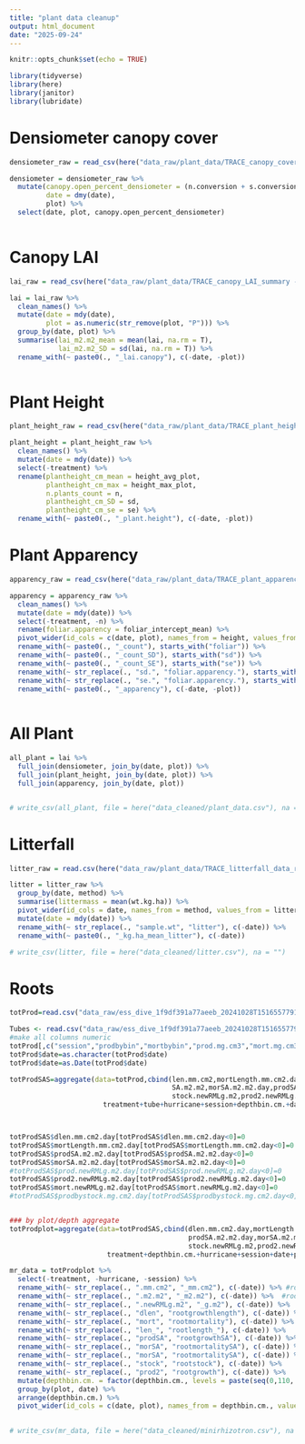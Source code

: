 ```yaml
---
title: "plant data cleanup"
output: html_document
date: "2025-09-24"
---
```


```r
knitr::opts_chunk$set(echo = TRUE)

library(tidyverse)
library(here)
library(janitor)
library(lubridate)

```

# Densiometer canopy cover
```r

densiometer_raw = read_csv(here("data_raw/plant_data/TRACE_canopy_cover_densiometer_RAW(raw data).csv"))

```


```r

densiometer = densiometer_raw %>% 
  mutate(canopy.open_percent_densiometer = (n.conversion + s.conversion + e.conversion + w.conversion)/4,
         date = dmy(date),
         plot) %>% 
  select(date, plot, canopy.open_percent_densiometer)
  

```


# Canopy LAI

```r

lai_raw = read_csv(here("data_raw/plant_data/TRACE_canopy_LAI_summary - 2025 02 21(LAI by plot - tidy).csv")) 

```

```r

lai = lai_raw %>% 
  clean_names() %>% 
  mutate(date = mdy(date),
         plot = as.numeric(str_remove(plot, "P"))) %>% 
  group_by(date, plot) %>% 
  summarise(lai_m2.m2_mean = mean(lai, na.rm = T),
            lai_m2.m2_SD = sd(lai, na.rm = T)) %>% 
  rename_with(~ paste0(., "_lai.canopy"), c(-date, -plot))
  
```

# Plant Height

```r
plant_height_raw = read_csv(here("data_raw/plant_data/TRACE_plant_height_measurements_summary(plot summary).csv"))
```

```r

plant_height = plant_height_raw %>% 
  clean_names() %>% 
  mutate(date = mdy(date)) %>% 
  select(-treatment) %>% 
  rename(plantheight_cm_mean = height_avg_plot,
         plantheight_cm_max = height_max_plot,
         n.plants_count = n,
         plantheight_cm_SD = sd,
         plantheight_cm_se = se) %>% 
  rename_with(~ paste0(., "_plant.height"), c(-date, -plot))

```


# Plant Apparency

```r

apparency_raw = read_csv(here("data_raw/plant_data/TRACE_plant_apparency_measurements_summary(plot summary).csv"))

```

```r

apparency = apparency_raw %>% 
  clean_names() %>% 
  mutate(date = mdy(date)) %>% 
  select(-treatment, -n) %>% 
  rename(foliar.apparency = foliar_intercept_mean) %>%
  pivot_wider(id_cols = c(date, plot), names_from = height, values_from = c(foliar.apparency, sd, se), names_sep = ".") %>% 
  rename_with(~ paste0(., "_count"), starts_with("foliar")) %>% 
  rename_with(~ paste0(., "_count_SD"), starts_with("sd")) %>% 
  rename_with(~ paste0(., "_count_SE"), starts_with("se")) %>% 
  rename_with(~ str_replace(., "sd.", "foliar.apparency."), starts_with("sd")) %>% 
  rename_with(~ str_replace(., "se.", "foliar.apparency."), starts_with("se")) %>% 
  rename_with(~ paste0(., "_apparency"), c(-date, -plot))
  

```



# All Plant

```r
all_plant = lai %>% 
  full_join(densiometer, join_by(date, plot)) %>% 
  full_join(plant_height, join_by(date, plot)) %>% 
  full_join(apparency, join_by(date, plot))


# write_csv(all_plant, file = here("data_cleaned/plant_data.csv"), na = "")
```


# Litterfall

```r

litter_raw = read.csv(here("data_raw/plant_data/TRACE_litterfall_data_raw_20230324(litterfall_production_per_baske).csv"))

```

```r

litter = litter_raw %>% 
  group_by(date, method) %>% 
  summarise(littermass = mean(wt.kg.ha)) %>% 
  pivot_wider(id_cols = date, names_from = method, values_from = littermass) %>% 
  mutate(date = mdy(date)) %>% 
  rename_with(~ str_replace(., "sample.wt", "litter"), c(-date)) %>% 
  rename_with(~ paste0(., "_kg.ha_mean_litter"), c(-date))

# write_csv(litter, file = here("data_cleaned/litter.csv"), na = "")


```


# Roots
```r
totProd=read.csv("data_raw/ess_dive_1f9df391a77aeeb_20241028T151655779170/data/totProdfinal2Dec9.2019.16.12.20.csv")

Tubes <- read.csv("data_raw/ess_dive_1f9df391a77aeeb_20241028T151655779170/data/Tubes.csv")
#make all columns numeric
totProd[,c("session","prodbybin","mortbybin","prod.mg.cm3","mort.mg.cm3","prod.mg.cm2","mort.mg.cm2","stock.mg.cm2","stock.mg.cm3")] <- sapply(totProd[,c("session","prodbybin","mortbybin","prod.mg.cm3","mort.mg.cm3","prod.mg.cm2","mort.mg.cm2","stock.mg.cm2","stock.mg.cm3")],as.numeric)
totProd$date=as.character(totProd$date)
totProd$date=as.Date(totProd$date)


```


```r
totProdSAS=aggregate(data=totProd,cbind(len.mm.cm2,mortLength.mm.cm2.day,dlen.mm.cm2.day,
                                        SA.m2.m2,morSA.m2.m2.day,prodSA.m2.m2.day,
                                        stock.newRMLg.m2,prod2.newRMLg.m2.day,mort.newRMLg.m2.day)~
                       treatment+tube+hurricane+session+depthbin.cm.+date+plot,FUN=sum,na.rm=T)



totProdSAS$dlen.mm.cm2.day[totProdSAS$dlen.mm.cm2.day<0]=0
totProdSAS$mortLength.mm.cm2.day[totProdSAS$mortLength.mm.cm2.day<0]=0
totProdSAS$prodSA.m2.m2.day[totProdSAS$prodSA.m2.m2.day<0]=0
totProdSAS$morSA.m2.m2.day[totProdSAS$morSA.m2.m2.day<0]=0
#totProdSAS$prod.newRMLg.m2.day[totProdSAS$prod.newRMLg.m2.day<0]=0
totProdSAS$prod2.newRMLg.m2.day[totProdSAS$prod2.newRMLg.m2.day<0]=0
totProdSAS$mort.newRMLg.m2.day[totProdSAS$mort.newRMLg.m2.day<0]=0
#totProdSAS$prodbystock.mg.cm2.day[totProdSAS$prodbystock.mg.cm2.day<0]=0


### by plot/depth aggregate
totProdplot=aggregate(data=totProdSAS,cbind(dlen.mm.cm2.day,mortLength.mm.cm2.day,len.mm.cm2,
                                            prodSA.m2.m2.day,morSA.m2.m2.day,SA.m2.m2,
                                            stock.newRMLg.m2,prod2.newRMLg.m2.day,mort.newRMLg.m2.day)~
                        treatment+depthbin.cm.+hurricane+session+date+plot,FUN=mean,na.rm=T)
```

```r
mr_data = totProdplot %>% 
  select(-treatment, -hurricane, -session) %>% 
  rename_with(~ str_replace(., ".mm.cm2", "_mm.cm2"), c(-date)) %>% #root length mm/cm^2
  rename_with(~ str_replace(., ".m2.m2", "_m2.m2"), c(-date)) %>%  #root SA M^2/m^2
  rename_with(~ str_replace(., ".newRMLg.m2", "_g.m2"), c(-date)) %>% 
  rename_with(~ str_replace(., "dlen", "rootgrowthlength"), c(-date)) %>% 
  rename_with(~ str_replace(., "mort", "rootmortality"), c(-date)) %>% 
  rename_with(~ str_replace(., "len_", "rootlength_"), c(-date)) %>% 
  rename_with(~ str_replace(., "prodSA", "rootgrowthSA"), c(-date)) %>% 
  rename_with(~ str_replace(., "morSA", "rootmortalitySA"), c(-date)) %>% 
  rename_with(~ str_replace(., "morSA", "rootmortalitySA"), c(-date)) %>% 
  rename_with(~ str_replace(., "stock", "rootstock"), c(-date)) %>% 
  rename_with(~ str_replace(., "prod2", "rootgrowth"), c(-date)) %>% 
  mutate(depthbin.cm. = factor(depthbin.cm., levels = paste(seq(0,110, by = 10), seq(10,120, by = 10), sep = "-"), ordered = T)) %>% 
  group_by(plot, date) %>% 
  arrange(depthbin.cm.) %>% 
  pivot_wider(id_cols = c(date, plot), names_from = depthbin.cm., values_from = colnames(.)[5:12])
  

# write_csv(mr_data, file = here("data_cleaned/minirhizotron.csv"), na = "")

```


